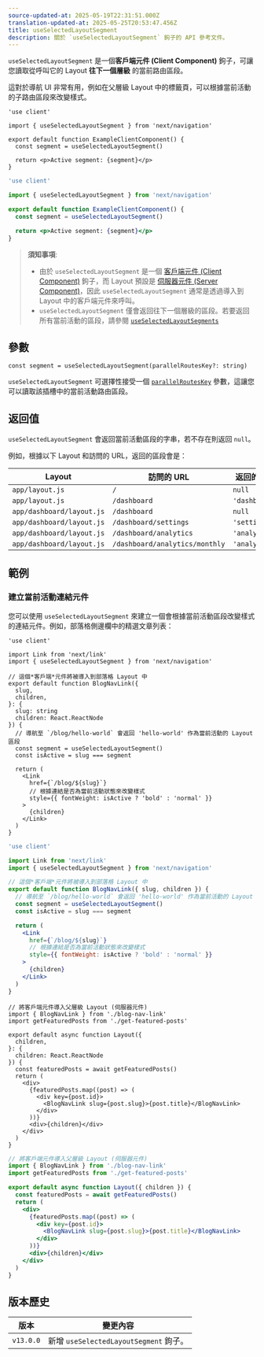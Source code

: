 ```yaml
---
source-updated-at: 2025-05-19T22:31:51.000Z
translation-updated-at: 2025-05-25T20:53:47.456Z
title: useSelectedLayoutSegment
description: 關於 `useSelectedLayoutSegment` 鉤子的 API 參考文件。
---
```


`useSelectedLayoutSegment` 是一個**客戶端元件 (Client Component)** 鉤子，可讓您讀取從呼叫它的 Layout **往下一個層級** 的當前路由區段。

這對於導航 UI 非常有用，例如在父層級 Layout 中的標籤頁，可以根據當前活動的子路由區段來改變樣式。

```tsx filename="app/example-client-component.tsx" switcher
'use client'

import { useSelectedLayoutSegment } from 'next/navigation'

export default function ExampleClientComponent() {
  const segment = useSelectedLayoutSegment()

  return <p>Active segment: {segment}</p>
}
```

```jsx filename="app/example-client-component.js" switcher
'use client'

import { useSelectedLayoutSegment } from 'next/navigation'

export default function ExampleClientComponent() {
  const segment = useSelectedLayoutSegment()

  return <p>Active segment: {segment}</p>
}
```

> **須知事項**:
>
> - 由於 `useSelectedLayoutSegment` 是一個 [客戶端元件 (Client Component)](/docs/app/getting-started/server-and-client-components) 鉤子，而 Layout 預設是 [伺服器元件 (Server Component)](/docs/app/getting-started/server-and-client-components)，因此 `useSelectedLayoutSegment` 通常是透過導入到 Layout 中的客戶端元件來呼叫。
> - `useSelectedLayoutSegment` 僅會返回往下一個層級的區段。若要返回所有當前活動的區段，請參閱 [`useSelectedLayoutSegments`](/docs/app/api-reference/functions/use-selected-layout-segments)

## 參數

```tsx
const segment = useSelectedLayoutSegment(parallelRoutesKey?: string)
```

`useSelectedLayoutSegment` 可選擇性接受一個 [`parallelRoutesKey`](/docs/app/building-your-application/routing/parallel-routes#useselectedlayoutsegments) 參數，這讓您可以讀取該插槽中的當前活動路由區段。

## 返回值

`useSelectedLayoutSegment` 會返回當前活動區段的字串，若不存在則返回 `null`。

例如，根據以下 Layout 和訪問的 URL，返回的區段會是：

| Layout                    | 訪問的 URL                    | 返回的區段     |
| ------------------------- | ------------------------------ | -------------- |
| `app/layout.js`           | `/`                            | `null`         |
| `app/layout.js`           | `/dashboard`                   | `'dashboard'`  |
| `app/dashboard/layout.js` | `/dashboard`                   | `null`         |
| `app/dashboard/layout.js` | `/dashboard/settings`          | `'settings'`   |
| `app/dashboard/layout.js` | `/dashboard/analytics`         | `'analytics'`  |
| `app/dashboard/layout.js` | `/dashboard/analytics/monthly` | `'analytics'`  |

## 範例

### 建立當前活動連結元件

您可以使用 `useSelectedLayoutSegment` 來建立一個會根據當前活動區段改變樣式的連結元件。例如，部落格側邊欄中的精選文章列表：

```tsx filename="app/blog/blog-nav-link.tsx" switcher
'use client'

import Link from 'next/link'
import { useSelectedLayoutSegment } from 'next/navigation'

// 這個*客戶端*元件將被導入到部落格 Layout 中
export default function BlogNavLink({
  slug,
  children,
}: {
  slug: string
  children: React.ReactNode
}) {
  // 導航至 `/blog/hello-world` 會返回 'hello-world' 作為當前活動的 Layout 區段
  const segment = useSelectedLayoutSegment()
  const isActive = slug === segment

  return (
    <Link
      href={`/blog/${slug}`}
      // 根據連結是否為當前活動狀態來改變樣式
      style={{ fontWeight: isActive ? 'bold' : 'normal' }}
    >
      {children}
    </Link>
  )
}
```

```jsx filename="app/blog/blog-nav-link.js" switcher
'use client'

import Link from 'next/link'
import { useSelectedLayoutSegment } from 'next/navigation'

// 這個*客戶端*元件將被導入到部落格 Layout 中
export default function BlogNavLink({ slug, children }) {
  // 導航至 `/blog/hello-world` 會返回 'hello-world' 作為當前活動的 Layout 區段
  const segment = useSelectedLayoutSegment()
  const isActive = slug === segment

  return (
    <Link
      href={`/blog/${slug}`}
      // 根據連結是否為當前活動狀態來改變樣式
      style={{ fontWeight: isActive ? 'bold' : 'normal' }}
    >
      {children}
    </Link>
  )
}
```

```tsx filename="app/blog/layout.tsx" switcher
// 將客戶端元件導入父層級 Layout (伺服器元件)
import { BlogNavLink } from './blog-nav-link'
import getFeaturedPosts from './get-featured-posts'

export default async function Layout({
  children,
}: {
  children: React.ReactNode
}) {
  const featuredPosts = await getFeaturedPosts()
  return (
    <div>
      {featuredPosts.map((post) => (
        <div key={post.id}>
          <BlogNavLink slug={post.slug}>{post.title}</BlogNavLink>
        </div>
      ))}
      <div>{children}</div>
    </div>
  )
}
```

```jsx filename="app/blog/layout.js" switcher
// 將客戶端元件導入父層級 Layout (伺服器元件)
import { BlogNavLink } from './blog-nav-link'
import getFeaturedPosts from './get-featured-posts'

export default async function Layout({ children }) {
  const featuredPosts = await getFeaturedPosts()
  return (
    <div>
      {featuredPosts.map((post) => (
        <div key={post.id}>
          <BlogNavLink slug={post.slug}>{post.title}</BlogNavLink>
        </div>
      ))}
      <div>{children}</div>
    </div>
  )
}
```

## 版本歷史

| 版本       | 變更內容                                |
| ---------- | -------------------------------------- |
| `v13.0.0` | 新增 `useSelectedLayoutSegment` 鉤子。 |